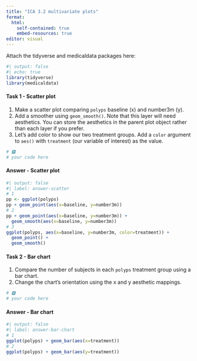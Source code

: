 ```yaml
---
title: "ICA 3.2 multivariate plots"
format: 
  html:
    self-contained: true
    embed-resources: true
editor: visual
---
```


Attach the tidyverse and medicaldata packages here:

```r
#| output: false
#| echo: true
library(tidyverse)
library(medicaldata)
```

::: {.callout-note icon="false"}
#### Task 1 - Scatter plot

(1) Make a scatter plot comparing `polyps` baseline (x) and number3m (y).
(2) Add a smoother using `geom_smooth()`. Note that this layer will need aesthetics. You can store the aesthetics in the parent plot object rather than each layer if you prefer.
(3) Let's add color to show our two treatment groups. Add a `color` argument to `aes()` with `treatment` (our variable of interest) as the value.

```r
# 🅿
# your code here 
```
:::

::: {.callout-tip collapse="true"}
#### Answer - Scatter plot

```r
#| output: false
#| label: answer-scatter
# 1
pp <- ggplot(polyps)
pp + geom_point(aes(x=baseline, y=number3m))
# 2
pp + geom_point(aes(x=baseline, y=number3m)) +
  geom_smooth(aes(x=baseline, y=number3m))
# 3
ggplot(polyps, aes(x=baseline, y=number3m, color=treatment)) +
  geom_point() +
  geom_smooth()
```

:::


::: {.callout-note icon="false"}
#### Task 2 - Bar chart

(1) Compare the number of subjects in each `polyps` treatment group using a bar chart.
(2) Change the chart's orientation using the x and y aesthetic mappings.

```r
# 🅿
# your code here 
```
:::

::: {.callout-tip collapse="true"}
#### Answer - Bar chart

```r
#| output: false
#| label: answer-bar-chart
# 1
ggplot(polyps) + geom_bar(aes(x=treatment))
# 2
ggplot(polyps) + geom_bar(aes(y=treatment))
```

:::


